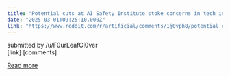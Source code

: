 ```yaml
---
title: "Potential cuts at AI Safety Institute stoke concerns in tech industry"
date: "2025-03-01T09:25:10.000Z"
link: "https://www.reddit.com/r/artificial/comments/1j0vph8/potential_cuts_at_ai_safety_institute_stoke/"
---
```


submitted by    /u/F0urLeafCl0ver  
 [link]   [comments]

[Read more](https://www.reddit.com/r/artificial/comments/1j0vph8/potential_cuts_at_ai_safety_institute_stoke/)
